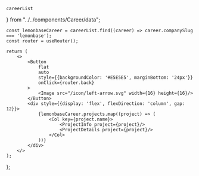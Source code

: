    careerList
} from "../../components/Career/data";

    const lemonbaseCareer = careerList.find((career) => career.companySlug === 'lemonbase');
    const router = useRouter();
    
    return (
        <>
            <Button
                flat
                auto
                style={{backgroundColor: '#E5E5E5', marginBottom: '24px'}}
                onClick={router.back}
            >
                <Image src="/icon/left-arrow.svg" width={16} height={16}/>
            </Button>
            <div style={{display: 'flex', flexDirection: 'column', gap: 12}}>
                {lemonbaseCareer.projects.map((project) => (
                    <Col key={project.name}>
                        <ProjectInfo project={project}/>
                        <ProjectDetails project={project}/>
                    </Col>
                ))}
            </div>
        </>
    );

};

<Lemonbase />
